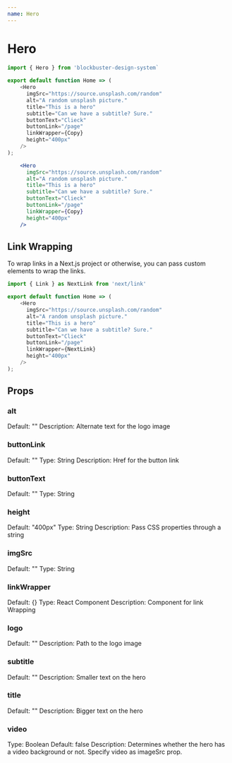 ```yaml
---
name: Hero
---
```


# Hero


<Hero
    imgSrc="https://source.unsplash.com/random"
    alt="A random unsplash picture."
    title="This is a hero"
    subtitle="Can we have a subtitle? Sure."
    buttonText="Clieck"
    buttonLink="/page"
    linkWrapper={Copy}
    height="400px"
/>

```js
import { Hero } from 'blockbuster-design-system`
    
export default function Home => (
    <Hero
      imgSrc="https://source.unsplash.com/random"
      alt="A random unsplash picture."
      title="This is a hero"
      subtitle="Can we have a subtitle? Sure."
      buttonText="Clieck"
      buttonLink="/page"
      linkWrapper={Copy}
      height="400px"
    />
);
```

```jsx live=true
    <Hero
      imgSrc="https://source.unsplash.com/random"
      alt="A random unsplash picture."
      title="This is a hero"
      subtitle="Can we have a subtitle? Sure."
      buttonText="Clieck"
      buttonLink="/page"
      linkWrapper={Copy}
      height="400px"
    />
```


## Link Wrapping
To wrap links in a Next.js project or otherwise, you can pass custom elements to wrap the links.
```js
import { Link } as NextLink from 'next/link'

export default function Home => (
    <Hero
      imgSrc="https://source.unsplash.com/random"
      alt="A random unsplash picture."
      title="This is a hero"
      subtitle="Can we have a subtitle? Sure."
      buttonText="Clieck"
      buttonLink="/page"
      linkWrapper={NextLink}
      height="400px"
    />
);
```

## Props

### alt
Default: ""
Description: Alternate text for the logo image

### buttonLink
Default: ""
Type: String
Description: Href for the button link

### buttonText
Default: ""
Type: String

### height
Default: "400px"
Type: String
Description: Pass CSS properties through a string

### imgSrc
Default: ""
Type: String

### linkWrapper
Default: {}
Type: React Component
Description: Component for link Wrapping

### logo
Default: ""
Description: Path to the logo image

### subtitle
Default: ""
Description: Smaller text on the hero

### title
Default: ""
Description: Bigger text on the hero

### video
Type: Boolean
Default: false
Description: Determines whether the hero has a video background or not. Specify video as imageSrc prop.

